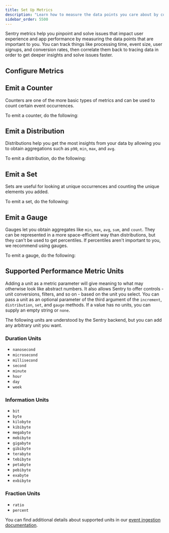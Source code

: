 ```yaml
---
title: Set Up Metrics
description: "Learn how to measure the data points you care about by configuring Metrics in your React Native app."
sidebar_order: 5500
---
```


<Include name="metrics-api-change.mdx" />

<PlatformContent includePath="metrics/version-support-note" />

Sentry metrics help you pinpoint and solve issues that impact user experience and app performance by measuring the data points that are important to you. You can track things like processing time, event size, user signups, and conversion rates, then correlate them back to tracing data in order to get deeper insights and solve issues faster.

## Configure Metrics

<PlatformContent includePath="metrics/configure" />

## Emit a Counter

Counters are one of the more basic types of metrics and can be used to count certain event occurrences.

To emit a counter, do the following:

<PlatformContent includePath="metrics/counter-snippet" />

## Emit a Distribution

Distributions help you get the most insights from your data by allowing you to obtain aggregations such as `p90`, `min`, `max`, and `avg`.

To emit a distribution, do the following:

<PlatformContent includePath="metrics/distribution-snippet" />

## Emit a Set

Sets are useful for looking at unique occurrences and counting the unique elements you added.

To emit a set, do the following:

<PlatformContent includePath="metrics/set-snippet" />

## Emit a Gauge

Gauges let you obtain aggregates like `min`, `max`, `avg`, `sum`, and `count`. They can be represented in a more space-efficient way than distributions, but they can't be used to get percentiles. If percentiles aren't important to you, we recommend using gauges.

To emit a gauge, do the following:

<PlatformContent includePath="metrics/gauge-snippet" />

## Supported Performance Metric Units

Adding a unit as a metric parameter will give meaning to what may otherwise look like abstract numbers. It also allows Sentry to offer controls - unit conversions, filters, and so on - based on the unit you select. You can pass a unit as an optional parameter of the third argument of the `increment`, `distribution`, `set`, and `gauge` methods. If a value has no units, you can supply an empty string or `none`.

The following units are understood by the Sentry backend, but you can add any arbitrary unit you want.

### Duration Units

- `nanosecond`
- `microsecond`
- `millisecond`
- `second`
- `minute`
- `hour`
- `day`
- `week`

### Information Units

- `bit`
- `byte`
- `kilobyte`
- `kibibyte`
- `megabyte`
- `mebibyte`
- `gigabyte`
- `gibibyte`
- `terabyte`
- `tebibyte`
- `petabyte`
- `pebibyte`
- `exabyte`
- `exbibyte`

### Fraction Units

- `ratio`
- `percent`

You can find additional details about supported units in our [event ingestion documentation](https://getsentry.github.io/relay/relay_metrics/enum.MetricUnit.html).
